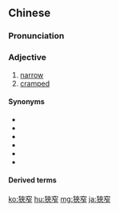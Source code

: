 {{also|狭窄}}
==Chinese==
{{zh-forms|s=狭窄}}

===Pronunciation===
{{zh-pron
|m=xiázhǎi
|c=haap6 zaak3
|mn=qz:hia̍p-chiak/xm,zz:hia̍p-chek
|ma=Zh-xiázhai.ogg
|cat=a
}}

===Adjective===
{{zh-adj}}

# [[narrow]]
# [[cramped]]

====Synonyms====
* {{zh-l|狹小}}
* {{zh-l|擁擠}}
* {{zh-l|狹促}}
* {{zh-l|侷促}}
* {{zh-l|狹隘}}
* {{zh-l|窄小}}

====Derived terms====
{{zh-der|心胸狹窄}}

{{zh-cat|Advanced}}

[[ko:狹窄]]
[[hu:狹窄]]
[[mg:狹窄]]
[[ja:狹窄]]
